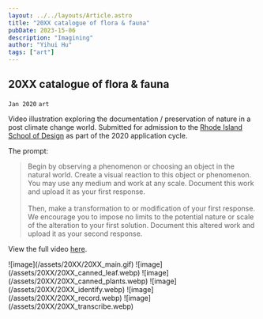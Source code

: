 ```yaml
---
layout: ../../layouts/Article.astro
title: "20XX catalogue of flora & fauna"
pubDate: 2023-15-06
description: "Imagining"
author: "Yihui Hu"
tags: ["art"]
---
```


## 20XX catalogue of flora & fauna

`Jan 2020`
`art`

Video illustration exploring the documentation / preservation of nature in a post climate change world. Submitted for admission to the [Rhode Island School of Design](https://risd.edu) as part of the 2020 application cycle.

The prompt:

> Begin by observing a phenomenon or choosing an object in the natural world. Create a visual reaction to this object or phenomenon. You may use any medium and work at any scale. Document this work and upload it as your first response. <br/><br/> Then, make a transformation to or modification of your first response. We encourage you to impose no limits to the potential nature or scale of the alteration to your first solution. Document this altered work and upload it as your second response.

View the full video [here](https://vimeo.com/387245848).

<div className="image-container">
  ![image](/assets/20XX/20XX_main.gif)
  ![image](/assets/20XX/20XX_canned_leaf.webp)
  ![image](/assets/20XX/20XX_canned_plants.webp)
  ![image](/assets/20XX/20XX_identify.webp)
  ![image](/assets/20XX/20XX_record.webp)
  ![image](/assets/20XX/20XX_transcribe.webp)
</div>
